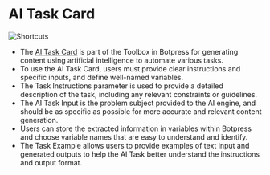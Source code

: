 # AI Task Card

![Shortcuts](/docs/content/generative-ai-task-cover.png)

- The [AI Task Card](../toolbox/ai-task) is part of the Toolbox in Botpress for generating content using artificial intelligence to automate various tasks.
- To use the AI Task Card, users must provide clear instructions and specific inputs, and define well-named variables.
- The Task Instructions parameter is used to provide a detailed description of the task, including any relevant constraints or guidelines.
- The AI Task Input is the problem subject provided to the AI engine, and should be as specific as possible for more accurate and relevant content generation.
- Users can store the extracted information in variables within Botpress and choose variable names that are easy to understand and identify.
- The Task Example allows users to provide examples of text input and generated outputs to help the AI Task better understand the instructions and output format.

